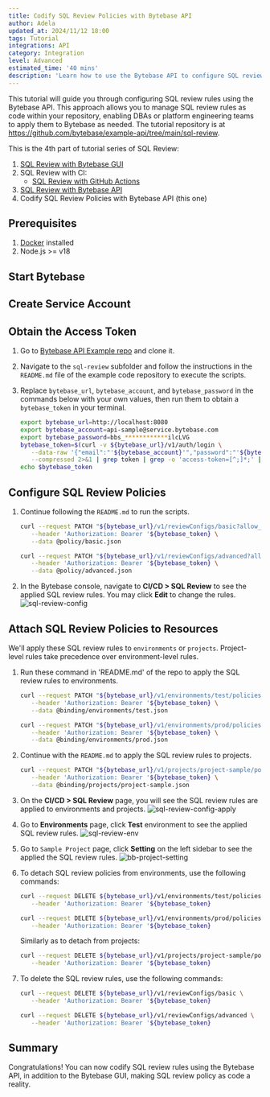 ```yaml
---
title: Codify SQL Review Policies with Bytebase API
author: Adela
updated_at: 2024/11/12 18:00
tags: Tutorial
integrations: API
category: Integration
level: Advanced
estimated_time: '40 mins'
description: 'Learn how to use the Bytebase API to configure SQL review rules in Bytebase'
---
```


<IncludeBlock url="/docs/share/tutorials/api-preface"></IncludeBlock>

This tutorial will guide you through configuring SQL review rules using the Bytebase API. This approach allows you to manage SQL review rules as code within your repository, enabling DBAs or platform engineering teams to apply them to Bytebase as needed. The tutorial repository is at https://github.com/bytebase/example-api/tree/main/sql-review.

This is the 4th part of tutorial series of SQL Review:

1.  [SQL Review with Bytebase GUI](/tutorials/sql-review-gui/)
1.  SQL Review with CI:
    - [SQL Review with GitHub Actions](/tutorials/sql-review-github-action/)
1.  [SQL Review with Bytebase API](/tutorials/sql-review-api/)
1.  Codify SQL Review Policies with Bytebase API (this one)

## Prerequisites

1. [Docker](https://www.docker.com/) installed
1. Node.js >= v18

## Start Bytebase

<IncludeBlock url="/docs/share/tutorials/start-bytebase"></IncludeBlock>

## Create Service Account

<IncludeBlock url="/docs/share/tutorials/create-service-account"></IncludeBlock>

## Obtain the Access Token

1. Go to [Bytebase API Example repo](https://github.com/bytebase/example-api) and clone it.

1. Navigate to the `sql-review` subfolder and follow the instructions in the `README.md` file of the example code repository to execute the scripts.
1. Replace `bytebase_url`, `bytebase_account`, and `bytebase_password` in the commands below with your own values, then run them to obtain a `bytebase_token` in your terminal.

   ```bash
   export bytebase_url=http://localhost:8080
   export bytebase_account=api-sample@service.bytebase.com
   export bytebase_password=bbs_************ilcLVG
   bytebase_token=$(curl -v ${bytebase_url}/v1/auth/login \
      --data-raw '{"email":"'${bytebase_account}'","password":"'${bytebase_password}'","web":true}' \
      --compressed 2>&1 | grep token | grep -o 'access-token=[^;]*;' | grep -o '[^;]*' | sed 's/access-token=//g; s/;//g')
   echo $bytebase_token
   ```

## Configure SQL Review Policies

1. Continue following the `README.md` to run the scripts.

   ```bash
   curl --request PATCH "${bytebase_url}/v1/reviewConfigs/basic?allow_missing=true&update_mask=rules" \
      --header 'Authorization: Bearer '${bytebase_token} \
      --data @policy/basic.json

   curl --request PATCH "${bytebase_url}/v1/reviewConfigs/advanced?allow_missing=true&update_mask=rules" \
      --header 'Authorization: Bearer '${bytebase_token} \
      --data @policy/advanced.json
   ```

1. In the Bytebase console, navigate to **CI/CD > SQL Review** to see the applied SQL review rules. You may click **Edit** to change the rules.
   ![sql-review-config](/content/docs/tutorials/api-sql-review-policy/sql-review-config.webp)

## Attach SQL Review Policies to Resources

We'll apply these SQL review rules to `environments` or `projects`. Project-level rules take precedence over environment-level rules.

1. Run these command in 'README.md' of the repo to apply the SQL review rules to environments.

   ```bash
   curl --request PATCH "${bytebase_url}/v1/environments/test/policies/tag?allow_missing=true&update_mask=payload" \
      --header 'Authorization: Bearer '${bytebase_token} \
      --data @binding/environments/test.json

   curl --request PATCH "${bytebase_url}/v1/environments/prod/policies/tag?allow_missing=true&update_mask=payload" \
      --header 'Authorization: Bearer '${bytebase_token} \
      --data @binding/environments/prod.json
   ```

1. Continue with the `README.md` to apply the SQL review rules to projects.

   ```bash
   curl --request PATCH "${bytebase_url}/v1/projects/project-sample/policies/tag?allow_missing=true&update_mask=payload" \
      --header 'Authorization: Bearer '${bytebase_token} \
      --data @binding/projects/project-sample.json
   ```

1. On the **CI/CD > SQL Review** page, you will see the SQL review rules are applied to environments and projects.
   ![sql-review-config-apply](/content/docs/tutorials/api-sql-review-policy/sql-review-config-apply.webp)

1. Go to **Environments** page, click **Test** environment to see the applied SQL review rules.
   ![sql-review-env](/content/docs/tutorials/api-sql-review-policy/sql-review-env.webp)

1. Go to `Sample Project` page, click **Setting** on the left sidebar to see the applied the SQL review rules.
   ![bb-project-setting](/content/docs/tutorials/api-sql-review-policy/sql-review-project-setting.webp)

1. To detach SQL review policies from environments, use the following commands:

   ```bash
   curl --request DELETE ${bytebase_url}/v1/environments/test/policies/tag \
      --header 'Authorization: Bearer '${bytebase_token}

   curl --request DELETE ${bytebase_url}/v1/environments/prod/policies/tag \
      --header 'Authorization: Bearer '${bytebase_token}
   ```

   Similarly as to detach from projects:

   ```bash
   curl --request DELETE ${bytebase_url}/v1/projects/project-sample/policies/tag \
      --header 'Authorization: Bearer '${bytebase_token}
   ```

1. To delete the SQL review rules, use the following commands:

   ```bash
   curl --request DELETE ${bytebase_url}/v1/reviewConfigs/basic \
      --header 'Authorization: Bearer '${bytebase_token}

   curl --request DELETE ${bytebase_url}/v1/reviewConfigs/advanced \
      --header 'Authorization: Bearer '${bytebase_token}
   ```

## Summary

Congratulations! You can now codify SQL review rules using the Bytebase API, in addition to the Bytebase GUI, making SQL review policy as code a reality.
